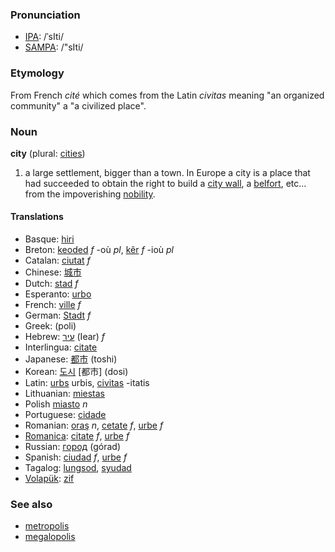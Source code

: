 ===Pronunciation===
*[[w:IPA|IPA]]: /ˈsIti/
*[[w:SAMPA|SAMPA]]: /"sIti/

=== Etymology ===
From French ''cité'' which comes from the Latin ''civitas'' meaning "an organized community" a "a civilized place".

=== Noun ===
'''city''' (plural: [[cities]])

#a large settlement, bigger than a town. In Europe a city is a place that had succeeded to obtain the right to build a [[city wall]], a [[belfort]], etc... from the impoverishing [[nobility]].

==== Translations ====
*Basque: [[hiri]]
*Breton: [[keoded]] ''f'' -où ''pl'', [[kêr]] ''f'' -ioù ''pl''
*Catalan: [[ciutat]] ''f''
*Chinese: [[城市]]
*Dutch: [[stad]] ''f'' 
*Esperanto: [[urbo]]
*French: [[ville]] ''f''
*German: [[Stadt]] ''f''
*Greek: (poli)
*Hebrew: [[עיר]] (Iear) ''f''
*Interlingua: [[citate]]
*Japanese: [[都市]] (toshi)
*Korean: [[도시]] [都市] (dosi)
*Latin: [[urbs]] urbis, [[civitas]] -itatis
*Lithuanian: [[miestas]]
*Polish [[miasto]] ''n''
*Portuguese: [[cidade]]
*Romanian: [[oraş]] ''n'', [[cetate]] ''f'', [[urbe]] ''f''
*[[Romanica]]: [[citate]] ''f'', [[urbe]] ''f''
*Russian: [[город]] (górad)
*Spanish: [[ciudad]] ''f'', [[urbe]] ''f''
*Tagalog: [[lungsod]], [[syudad]]
*[[Volapük]]: [[zif]]

===See also===
*[[metropolis]]
*[[megalopolis]]
